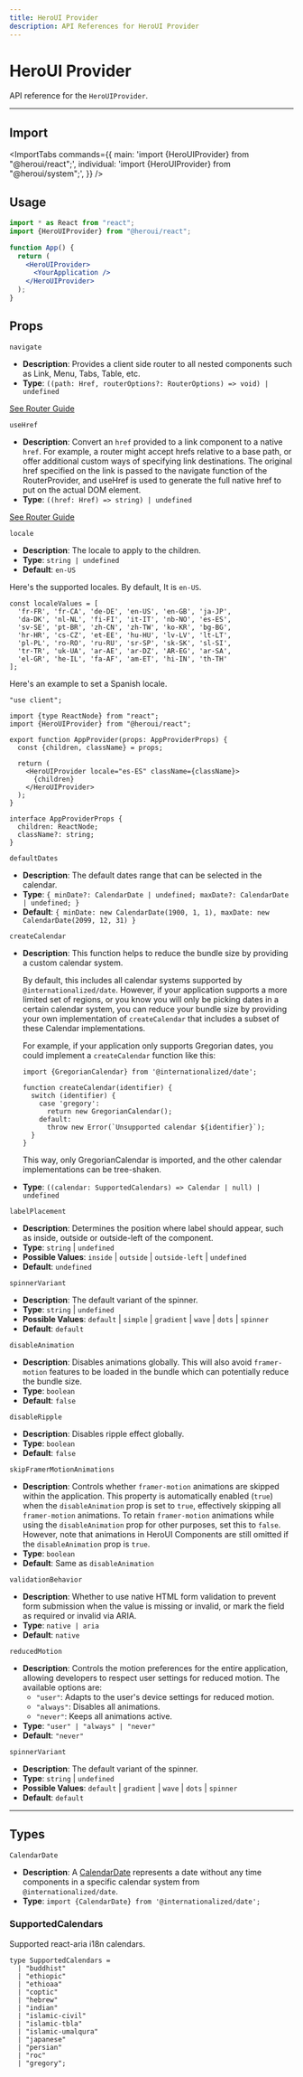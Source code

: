 ```yaml
---
title: HeroUI Provider
description: API References for HeroUI Provider
---
```


# HeroUI Provider

API reference for the `HeroUIProvider`. 

------

## Import

<ImportTabs
  commands={{
    main: 'import {HeroUIProvider} from "@heroui/react";',
    individual: 'import {HeroUIProvider} from "@heroui/system";',
  }}
/>

## Usage

```jsx
import * as React from "react";
import {HeroUIProvider} from "@heroui/react";

function App() {
  return (
    <HeroUIProvider>
      <YourApplication />
    </HeroUIProvider>
  );
}
```

## Props

<Spacer y={6}/>

`navigate`

- **Description**: Provides a client side router to all nested components such as Link, Menu, Tabs, Table, etc.
- **Type**: `((path: Href, routerOptions?: RouterOptions) => void) | undefined`

[See Router Guide](/docs/guide/routing)

<Spacer y={2}/>

`useHref`

- **Description**: Convert an `href` provided to a link component to a native `href`. For example, a router might accept hrefs relative to a base path, or offer additional custom ways of specifying link destinations. The original href specified on the link is passed to the navigate function of the RouterProvider, and useHref is used to generate the full native href to put on the actual DOM element.
- **Type**: `((href: Href) => string) | undefined`

[See Router Guide](/docs/guide/routing)

<Spacer y={2}/>

`locale`

- **Description**: The locale to apply to the children.
- **Type**: `string | undefined`
- **Default**: `en-US`


Here's the supported locales. By default, It is `en-US`.

```tsx
const localeValues = [
  'fr-FR', 'fr-CA', 'de-DE', 'en-US', 'en-GB', 'ja-JP',
  'da-DK', 'nl-NL', 'fi-FI', 'it-IT', 'nb-NO', 'es-ES',
  'sv-SE', 'pt-BR', 'zh-CN', 'zh-TW', 'ko-KR', 'bg-BG',
  'hr-HR', 'cs-CZ', 'et-EE', 'hu-HU', 'lv-LV', 'lt-LT',
  'pl-PL', 'ro-RO', 'ru-RU', 'sr-SP', 'sk-SK', 'sl-SI',
  'tr-TR', 'uk-UA', 'ar-AE', 'ar-DZ', 'AR-EG', 'ar-SA',
  'el-GR', 'he-IL', 'fa-AF', 'am-ET', 'hi-IN', 'th-TH'
];
```

Here's an example to set a Spanish locale.

```tsx
"use client";

import {type ReactNode} from "react";
import {HeroUIProvider} from "@heroui/react";

export function AppProvider(props: AppProviderProps) {
  const {children, className} = props;

  return (
    <HeroUIProvider locale="es-ES" className={className}>
      {children}
    </HeroUIProvider>
  );
}

interface AppProviderProps {
  children: ReactNode;
  className?: string;
}
```

<Spacer y={2}/>

`defaultDates`

- **Description**: The default dates range that can be selected in the calendar.
- **Type**: `{ minDate?: CalendarDate | undefined; maxDate?: CalendarDate | undefined; }`
- **Default**: `{ minDate: new CalendarDate(1900, 1, 1), maxDate: new CalendarDate(2099, 12, 31) }`

<Spacer y={2}/>

`createCalendar`

- **Description**:
    This function helps to reduce the bundle size by providing a custom calendar system.

    By default, this includes all calendar systems supported by `@internationalized/date`. However,
    if your application supports a more limited set of regions, or you know you will only be picking dates
    in a certain calendar system, you can reduce your bundle size by providing your own implementation
    of `createCalendar` that includes a subset of these Calendar implementations.

    For example, if your application only supports Gregorian dates, you could implement a `createCalendar`
    function like this:

    ```tsx
    import {GregorianCalendar} from '@internationalized/date';

    function createCalendar(identifier) {
      switch (identifier) {
        case 'gregory':
          return new GregorianCalendar();
        default:
          throw new Error(`Unsupported calendar ${identifier}`);
      }
    }
    ```

    This way, only GregorianCalendar is imported, and the other calendar implementations can be tree-shaken.

- **Type**: `((calendar: SupportedCalendars) => Calendar | null) | undefined`

<Spacer y={2}/>

`labelPlacement`

- **Description**: Determines the position where label should appear, such as inside, outside or outside-left of the component.
- **Type**: `string` | `undefined`
- **Possible Values**: `inside` | `outside` | `outside-left` | `undefined`
- **Default**: `undefined`

<Spacer y={2}/>

`spinnerVariant`

- **Description**: The default variant of the spinner.
- **Type**: `string` | `undefined`
- **Possible Values**: `default` | `simple` | `gradient` | `wave` | `dots` | `spinner`
- **Default**: `default`

<Spacer y={2}/>

`disableAnimation`

- **Description**: Disables animations globally. This will also avoid `framer-motion` features to be loaded in the bundle which can potentially reduce the bundle size.
- **Type**: `boolean`
- **Default**: `false`

<Spacer y={2}/>

`disableRipple`

- **Description**: Disables ripple effect globally.
- **Type**: `boolean`
- **Default**: `false`

<Spacer y={2}/>

`skipFramerMotionAnimations`

- **Description**:
  Controls whether `framer-motion` animations are skipped within the application.
  This property is automatically enabled (`true`) when the `disableAnimation` prop is set to `true`,
  effectively skipping all `framer-motion` animations. To retain `framer-motion` animations while
  using the `disableAnimation` prop for other purposes, set this to `false`. However, note that
  animations in HeroUI Components are still omitted if the `disableAnimation` prop is `true`.
- **Type**: `boolean`
- **Default**: Same as `disableAnimation`

<Spacer y={2}/>

`validationBehavior`

- **Description**: Whether to use native HTML form validation to prevent form submission when the value is missing or invalid,
or mark the field as required or invalid via ARIA.
- **Type**: `native | aria`
- **Default**: `native`

`reducedMotion`

- **Description**: Controls the motion preferences for the entire application, allowing developers to respect user settings for reduced motion.
The available options are:
  - `"user"`: Adapts to the user's device settings for reduced motion.
  - `"always"`: Disables all animations.
  - `"never"`: Keeps all animations active.
- **Type**: `"user" | "always" | "never"`
- **Default**: `"never"`

`spinnerVariant`

- **Description**: The default variant of the spinner.
- **Type**: `string` | `undefined`
- **Possible Values**: `default` | `gradient` | `wave` | `dots` | `spinner`
- **Default**: `default`

<Spacer y={2}/>

---

## Types

`CalendarDate`

- **Description**: A [CalendarDate](https://react-spectrum.adobe.com/internationalized/date/CalendarDate.html) represents a date without any time components in a specific calendar system from `@internationalized/date`.
- **Type**: `import {CalendarDate} from '@internationalized/date';`

### SupportedCalendars

Supported react-aria i18n calendars.

```tsx
type SupportedCalendars =
  | "buddhist"
  | "ethiopic"
  | "ethioaa"
  | "coptic"
  | "hebrew"
  | "indian"
  | "islamic-civil"
  | "islamic-tbla"
  | "islamic-umalqura"
  | "japanese"
  | "persian"
  | "roc"
  | "gregory";
```